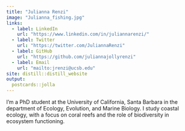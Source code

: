 ```yaml
---
title: "Julianna Renzi"
image: "Julianna_fishing.jpg"
links:
  - label: LinkedIn
    url: "https://www.linkedin.com/in/juliannarenzi/"
  - label: Twitter
    url: "https://twitter.com/JuliannaRenzi"
  - label: GitHub
    url: "https://github.com/juliannajollyrenzi"
  - label: Email
    url: "mailto:jrenzi@ucsb.edu"
site: distill::distill_website
output:
  postcards::jolla
---
```

 
I'm a PhD student at the University of California, Santa Barbara in the department of Ecology, Evolution, and Marine Biology. I study coastal ecology, with a focus on coral reefs and the role of biodiversity in ecosystem functioning.
